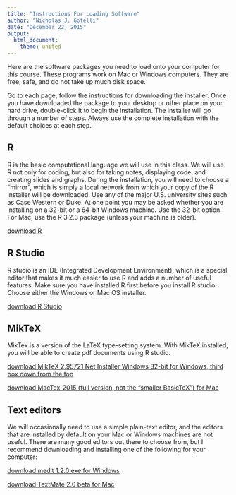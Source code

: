 ```yaml
---
title: "Instructions For Loading Software"
author: "Nicholas J. Gotelli"
date: "December 22, 2015"
output: 
  html_document: 
    theme: united
---
```

Here are the software packages you need to load onto your computer for this course. These programs work on Mac or Windows computers. They are free, safe, and do not take up much disk space.

Go to each page, follow the instructions for downloading the installer. Once you have downloaded the package to your desktop or other place on your hard drive, double-click it to begin the installation. The installer will go through a number of steps. Always use the complete installation with the default choices at each step. 

## R
R is the basic computational language we will use in this class. We will use R not only for coding, but also for taking notes, displaying code, and creating slides and graphs. During the installation, you will need to choose a "mirror", which is simply a local network from which your copy of the R installer will be downloaded. Use any of the major U.S. university sites such as Case Western or Duke. At one point you may be asked whether you are installing on a 32-bit or a 64-bit Windows machine. Use the 32-bit option. For Mac, use the R 3.2.3 package (unless your machine is older). 

[download R](https://www.r-project.org/)

## R Studio
R studio is an IDE (Integrated Development Environment), which is a special editor that makes it much easier to use R and adds a number of useful features. Make sure you have installed R first before you install R studio. Choose either the Windows or Mac OS installer.

[download R Studio](https://www.rstudio.com/products/rstudio/download/)

## MikTeX
MikTex is a version of the LaTeX type-setting system. With MikTeX installed, you will be able to create pdf documents using R studio. 



[download MikTeX 2.95721 Net Installer Windows 32-bit for Windows, third box down from the top](http://miktex.org/2.9/setup)

[download MacTex-2015 (full version, not the "smaller BasicTeX") for Mac](http://tug.org/mactex/)

## Text editors
We will occasionally need to use a simple plain-text editor, and the editors that are installed by default on your Mac or Windows machines are not useful. There are many good editors out there to choose from, but I recommend downloading and installing one of the following for your computer:

[download medit 1.2.0.exe for Windows](http://sourceforge.net/projects/mooedit/files/)


[download TextMate 2.0 beta for Mac](http://macromates.com/download)

